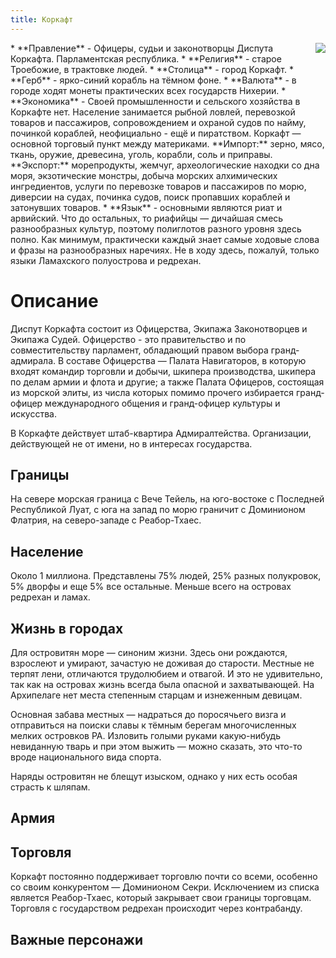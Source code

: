 ```yaml
---
title: Коркафт
---
```


<ButtonCover src="pic.jpg" title="Коркафт" author="Ron Ashrovy" authorHref="https://www.artstation.com/ashrovy" />
<BlockquoteBox text>
    <img src="../emblems/korkaft.png" style="float: right; max-width: 200px;"/>
    * **Правление** - Офицеры, судьи и законотворцы Диспута Коркафта. Парламентская республика.
    * **Религия** - старое Троебожие, в трактовке людей.
    * **Столица** - город Коркафт.
    * **Герб** - ярко-синий корабль на тёмном фоне.
    * **Валюта** - в городе ходят монеты практических всех государств Нихерии.
    * **Экономика** - Своей промышленности и сельского хозяйства в Коркафте нет. Население занимается рыбной ловлей, перевозкой товаров и пассажиров, сопровождением и охраной судов по найму, починкой кораблей, неофициально - ещё и пиратством. Коркафт — основной торговый пункт между материками.  
    **Импорт:** зерно, мясо, ткань, оружие, древесина, уголь, корабли, соль и приправы.   
    **Экспорт:** морепродукты, жемчуг, археологические находки со дна моря, экзотические монстры, добыча морских алхимических ингредиентов, услуги по перевозке товаров и пассажиров по морю, диверсии на судах, починка судов, поиск пропавших кораблей и затонувших товаров.  
    * **Язык** - основными являются риат и арвийский. Что до остальных, то риафийцы — дичайшая смесь разнообразных культур, поэтому полиглотов разного уровня здесь полно. Как минимум, практически каждый знает самые ходовые слова и фразы на разнообразных наречиях. Не в ходу здесь, пожалуй, только языки Ламахского полуострова и редрехан.
</BlockquoteBox>

# Описание
Диспут Коркафта состоит из Офицерства, Экипажа Законотворцев и Экипажа Судей. Офицерство - это правительство и по совместительству парламент, обладающий правом выбора гранд-адмирала. В составе Офицерства — Палата Навигаторов, в которую входят командир торговли и добычи, шкипера производства, шкипера по делам армии и флота и другие; а также Палата Офицеров, состоящая из морской элиты, из числа которых помимо прочего избирается гранд-офицер международного общения и гранд-офицер культуры и искусства.

В Коркафте действует штаб-квартира Адмиралтейства. Организации, действующей не от имени, но в интересах государства.

## Границы
На севере морская граница с Вече Тейель, на юго-востоке с Последней Республикой Луат, с юга на запад по морю граничит с Доминионом Флатрия, на северо-западе с Реабор-Тхаес.

## Население
Около 1 миллиона. Представлены 75% людей, 25% разных полукровок, 5% дворфы и еще 5% все остальные. Меньше всего на островах редрехан и ламах. 

## Жизнь в городах
Для островитян море — синоним жизни. Здесь они рождаются, взрослеют и умирают, зачастую не доживая до старости. Местные не терпят лени, отличаются трудолюбием и отвагой. И это не удивительно, так как на островах жизнь всегда была опасной и захватывающей. На Архипелаге нет места степенным старцам и изнеженным девицам.

Основная забава местных — надраться до поросячьего визга и отправиться на поиски славы к тёмным берегам многочисленных мелких островков РА. Изловить голыми руками какую-нибудь невиданную тварь и при этом выжить — можно сказать, это что-то вроде национального вида спорта.

Наряды островитян не блещут изыском, однако у них есть особая страсть к шляпам.

## Армия
<ButtonBook title="Армии Нихерии" href="../../../guidebook/army#Реабор-Тхаес" picNum={3} styleNum={1}/>

## Торговля
Коркафт постоянно поддерживает торговлю почти со всеми, особенно со своим конкурентом — Доминионом Секри. Исключением из списка является Реабор-Тхаес, который закрывает свои границы торговцам. Торговля с государством редрехан происходит через контрабанду.

## Важные персонажи
<CharacterList stateFilter="Коркафт"/> 
